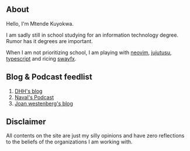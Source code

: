 ## About
Hello, I'm Mtende Kuyokwa.

I am sadly still in school studying for an information technology degree. Rumor has it degrees are important.

When I am not prioritizing school, I am playing with [neovim](https://neovim.io/), [jujutusu](https://jj-vcs.github.io/jj/latest/github/), [typescript](http://typescriptlang.org/) and ricing [swayfx](https://github.com/owpk/dotfiles-swayfx).

## Blog & Podcast feedlist
1. [DHH's blog](https://world.hey.com/dhh) 
1. [Naval's Podcast](https://www.nav.al) 
1. [Joan westenberg's blog](https://www.joanwestenberg.com/) 



## Disclaimer
All contents on the site are just my silly opinions and have zero reflections to the beliefs of the organizations I am working with.

